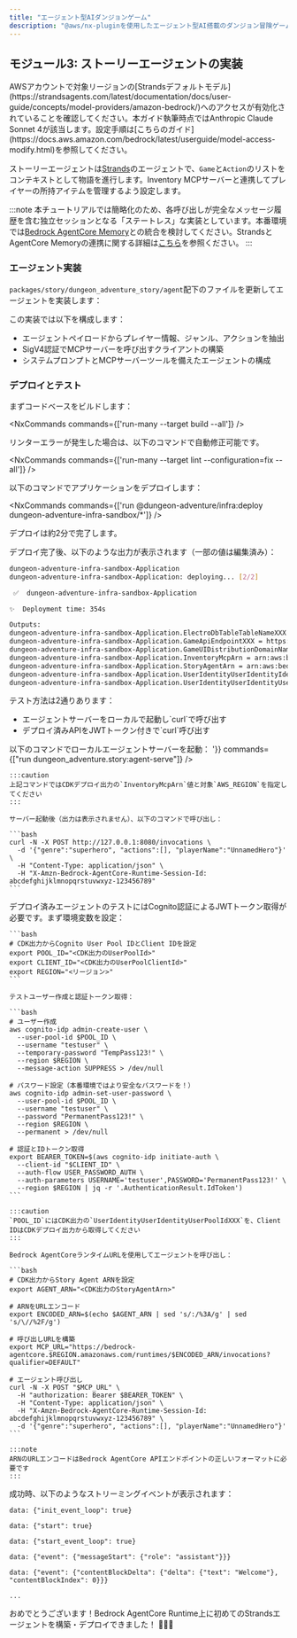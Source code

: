 ```yaml
---
title: "エージェント型AIダンジョンゲーム"
description: "@aws/nx-pluginを使用したエージェント型AI搭載のダンジョン冒険ゲームの作り方チュートリアル"
---
```






## モジュール3: ストーリーエージェントの実装

<Aside type="caution">
AWSアカウントで対象リージョンの[Strandsデフォルトモデル](https://strandsagents.com/latest/documentation/docs/user-guide/concepts/model-providers/amazon-bedrock/)へのアクセスが有効化されていることを確認してください。本ガイド執筆時点ではAnthropic Claude Sonnet 4が該当します。設定手順は[こちらのガイド](https://docs.aws.amazon.com/bedrock/latest/userguide/model-access-modify.html)を参照してください。
</Aside>

ストーリーエージェントは[Strands](https://strandsagents.com/)のエージェントで、`Game`と`Action`のリストをコンテキストとして物語を進行します。Inventory MCPサーバーと連携してプレイヤーの所持アイテムを管理するよう設定します。

:::note
本チュートリアルでは簡略化のため、各呼び出しが完全なメッセージ履歴を含む独立セッションとなる「ステートレス」な実装としています。本番環境では[Bedrock AgentCore Memory](https://docs.aws.amazon.com/bedrock-agentcore/latest/devguide/memory.html)との統合を検討してください。StrandsとAgentCore Memoryの連携に関する詳細は[こちら](https://github.com/aws/bedrock-agentcore-sdk-python/tree/main/src/bedrock_agentcore/memory/integrations/strands)を参照ください。
:::

### エージェント実装

`packages/story/dungeon_adventure_story/agent`配下のファイルを更新してエージェントを実装します：

<Tabs>
  <TabItem label="main.py">
<E2ECode lang="python" path="dungeon-adventure/3/main.py.template" />
  </TabItem>
  <TabItem label="agent.py">
<E2ECode lang="python" path="dungeon-adventure/3/agent.py.template" />
  </TabItem>
</Tabs>

この実装では以下を構成します：

- エージェントペイロードからプレイヤー情報、ジャンル、アクションを抽出
- SigV4認証でMCPサーバーを呼び出すクライアントの構築
- システムプロンプトとMCPサーバーツールを備えたエージェントの構成

### デプロイとテスト

まずコードベースをビルドします：

<NxCommands commands={['run-many --target build --all']} />

<Aside type="tip">
リンターエラーが発生した場合は、以下のコマンドで自動修正可能です。

<NxCommands commands={['run-many --target lint --configuration=fix --all']} />
</Aside>

以下のコマンドでアプリケーションをデプロイします：

<NxCommands commands={['run @dungeon-adventure/infra:deploy dungeon-adventure-infra-sandbox/*']} />

デプロイは約2分で完了します。

デプロイ完了後、以下のような出力が表示されます（一部の値は編集済み）：

```bash
dungeon-adventure-infra-sandbox-Application
dungeon-adventure-infra-sandbox-Application: deploying... [2/2]

 ✅  dungeon-adventure-infra-sandbox-Application

✨  Deployment time: 354s

Outputs:
dungeon-adventure-infra-sandbox-Application.ElectroDbTableTableNameXXX = dungeon-adventure-infra-sandbox-Application-ElectroDbTableXXX-YYY
dungeon-adventure-infra-sandbox-Application.GameApiEndpointXXX = https://xxx.execute-api.region.amazonaws.com/prod/
dungeon-adventure-infra-sandbox-Application.GameUIDistributionDomainNameXXX = xxx.cloudfront.net
dungeon-adventure-infra-sandbox-Application.InventoryMcpArn = arn:aws:bedrock-agentcore:region:xxxxxxx:runtime/dungeonadventureventoryMcpServerXXXX-YYYY
dungeon-adventure-infra-sandbox-Application.StoryAgentArn = arn:aws:bedrock-agentcore:region:xxxxxxx:runtime/dungeonadventurecationStoryAgentXXXX-YYYY
dungeon-adventure-infra-sandbox-Application.UserIdentityUserIdentityIdentityPoolIdXXX = region:xxx
dungeon-adventure-infra-sandbox-Application.UserIdentityUserIdentityUserPoolIdXXX = region_xxx
```

テスト方法は2通りあります：
<ul>
<li>エージェントサーバーをローカルで起動し`curl`で呼び出す</li>
<li>デプロイ済みAPIをJWTトークン付きで`curl`呼び出す</li>
</ul>

<Tabs>
  <TabItem label="ローカル">
  以下のコマンドでローカルエージェントサーバーを起動：
    <NxCommands highlights={['arn:aws:bedrock-agentcore:region:xxxxxxx:runtime/dungeonadventureventoryMcpServerXXXX-YYYY', 'region']} env={{INVENTORY_MCP_ARN:"arn:aws:bedrock-agentcore:region:xxxxxxx:runtime/dungeonadventureventoryMcpServerXXXX-YYYY", AWS_REGION: '<region>'}} commands={["run dungeon_adventure.story:agent-serve"]} />

    :::caution
    上記コマンドではCDKデプロイ出力の`InventoryMcpArn`値と対象`AWS_REGION`を指定してください
    :::

    サーバー起動後（出力は表示されません）、以下のコマンドで呼び出し：

    ```bash
    curl -N -X POST http://127.0.0.1:8080/invocations \
      -d '{"genre":"superhero", "actions":[], "playerName":"UnnamedHero"}' \
      -H "Content-Type: application/json" \
      -H "X-Amzn-Bedrock-AgentCore-Runtime-Session-Id: abcdefghijklmnopqrstuvwxyz-123456789"
    ```
  </TabItem>
  <TabItem label="デプロイ済み">
    デプロイ済みエージェントのテストにはCognito認証によるJWTトークン取得が必要です。まず環境変数を設定：

    ```bash
    # CDK出力からCognito User Pool IDとClient IDを設定
    export POOL_ID="<CDK出力のUserPoolId>"
    export CLIENT_ID="<CDK出力のUserPoolClientId>"
    export REGION="<リージョン>"
    ```

    テストユーザー作成と認証トークン取得：

    ```bash
    # ユーザー作成
    aws cognito-idp admin-create-user \
      --user-pool-id $POOL_ID \
      --username "testuser" \
      --temporary-password "TempPass123!" \
      --region $REGION \
      --message-action SUPPRESS > /dev/null

    # パスワード設定（本番環境ではより安全なパスワードを！）
    aws cognito-idp admin-set-user-password \
      --user-pool-id $POOL_ID \
      --username "testuser" \
      --password "PermanentPass123!" \
      --region $REGION \
      --permanent > /dev/null

    # 認証とIDトークン取得
    export BEARER_TOKEN=$(aws cognito-idp initiate-auth \
      --client-id "$CLIENT_ID" \
      --auth-flow USER_PASSWORD_AUTH \
      --auth-parameters USERNAME='testuser',PASSWORD='PermanentPass123!' \
      --region $REGION | jq -r '.AuthenticationResult.IdToken')
    ```

    :::caution
    `POOL_ID`にはCDK出力の`UserIdentityUserIdentityUserPoolIdXXX`を、Client IDはCDKデプロイ出力から取得してください
    :::

    Bedrock AgentCoreランタイムURLを使用してエージェントを呼び出し：

    ```bash
    # CDK出力からStory Agent ARNを設定
    export AGENT_ARN="<CDK出力のStoryAgentArn>"

    # ARNをURLエンコード
    export ENCODED_ARN=$(echo $AGENT_ARN | sed 's/:/%3A/g' | sed 's/\//%2F/g')

    # 呼び出しURLを構築
    export MCP_URL="https://bedrock-agentcore.$REGION.amazonaws.com/runtimes/$ENCODED_ARN/invocations?qualifier=DEFAULT"

    # エージェント呼び出し
    curl -N -X POST "$MCP_URL" \
      -H "authorization: Bearer $BEARER_TOKEN" \
      -H "Content-Type: application/json" \
      -H "X-Amzn-Bedrock-AgentCore-Runtime-Session-Id: abcdefghijklmnopqrstuvwxyz-123456789" \
      -d '{"genre":"superhero", "actions":[], "playerName":"UnnamedHero"}'
    ```

    :::note
    ARNのURLエンコードはBedrock AgentCore APIエンドポイントの正しいフォーマットに必要です
    :::
  </TabItem>
</Tabs>

成功時、以下のようなストリーミングイベントが表示されます：

```
data: {"init_event_loop": true}

data: {"start": true}

data: {"start_event_loop": true}

data: {"event": {"messageStart": {"role": "assistant"}}}

data: {"event": {"contentBlockDelta": {"delta": {"text": "Welcome"}, "contentBlockIndex": 0}}}

...
```

おめでとうございます！Bedrock AgentCore Runtime上に初めてのStrandsエージェントを構築・デプロイできました！ 🎉🎉🎉